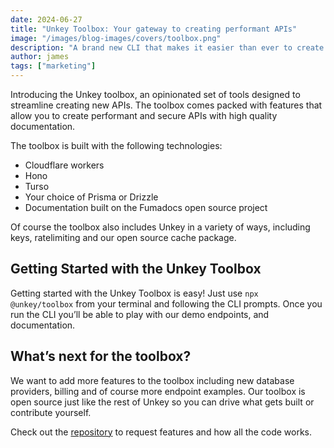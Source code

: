 ```yaml
---
date: 2024-06-27
title: "Unkey Toolbox: Your gateway to creating performant APIs"
image: "/images/blog-images/covers/toolbox.png"
description: "A brand new CLI that makes it easier than ever to create APIs"
author: james
tags: ["marketing"]
---
```

Introducing the Unkey toolbox, an opinionated set of tools designed to streamline creating new APIs. The toolbox comes packed with features that allow you to create performant and secure APIs with high quality documentation.

The toolbox is built with the following technologies:

- Cloudflare workers
- Hono
- Turso
- Your choice of Prisma or Drizzle
- Documentation built on the Fumadocs open source project

Of course the toolbox also includes Unkey in a variety of ways, including keys, ratelimiting and our open source cache package.

## Getting Started with the Unkey Toolbox

Getting started with the Unkey Toolbox is easy! Just use `npx @unkey/toolbox` from your terminal and following the CLI prompts. Once you run the CLI you’ll be able to play with our demo endpoints, and documentation.

## What’s next for the toolbox?

We want to add more features to the toolbox including new database providers, billing and of course more endpoint examples. Our toolbox is open source just like the rest of Unkey so you can drive what gets built or contribute yourself.

Check out the [repository](https://github.com/unkeyed/toolbox) to request features and how all the code works.
